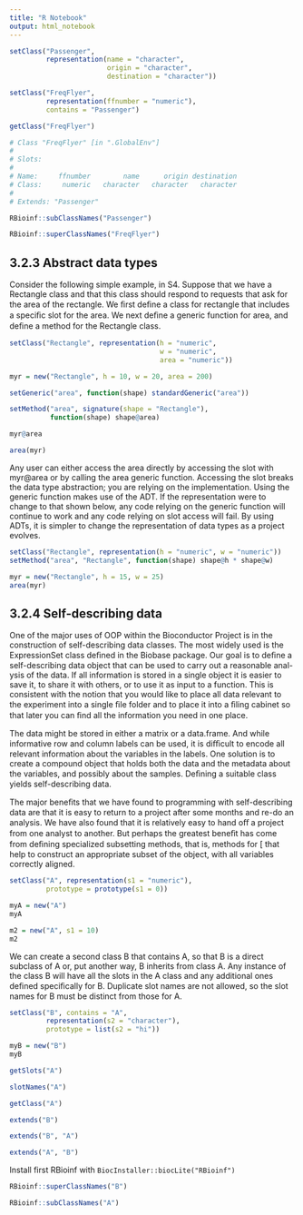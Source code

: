 ```yaml
---
title: "R Notebook"
output: html_notebook
---
```


```r
setClass("Passenger", 
         representation(name = "character", 
                        origin = "character", 
                        destination = "character"))

```

```r
setClass("FreqFlyer", 
         representation(ffnumber = "numeric"), 
         contains = "Passenger")
```


```r
getClass("FreqFlyer")

# Class "FreqFlyer" [in ".GlobalEnv"]
# 
# Slots:
#                                                       
# Name:     ffnumber        name      origin destination
# Class:     numeric   character   character   character
# 
# Extends: "Passenger"
```

```r
RBioinf::subClassNames("Passenger")
```

```r
RBioinf::superClassNames("FreqFlyer")
```

## 3.2.3 Abstract data types

Consider the following simple example, in S4. Suppose that we have a
Rectangle class and that this class should respond to requests that ask for
the area of the rectangle. We ﬁrst deﬁne a class for rectangle that includes
a speciﬁc slot for the area. We next deﬁne a generic function for area, and
deﬁne a method for the Rectangle class.

```r
setClass("Rectangle", representation(h = "numeric", 
                                     w = "numeric", 
                                     area = "numeric"))

myr = new("Rectangle", h = 10, w = 20, area = 200)

setGeneric("area", function(shape) standardGeneric("area"))
```

```r
setMethod("area", signature(shape = "Rectangle"), 
          function(shape) shape@area)
```

```r
myr@area
```

```r
area(myr)
```

Any user can either access the area directly by accessing the slot with
myr@area or by calling the area generic function. Accessing the slot breaks
the data type abstraction; you are relying on the implementation. Using the
generic function makes use of the ADT. If the representation were to change
to that shown below, any code relying on the generic function will continue
to work and any code relying on slot access will fail. By using ADTs, it is
simpler to change the representation of data types as a project evolves.

```r
setClass("Rectangle", representation(h = "numeric", w = "numeric"))
setMethod("area", "Rectangle", function(shape) shape@h * shape@w)

```

```r
myr = new("Rectangle", h = 15, w = 25)
area(myr)
```

## 3.2.4 Self-describing data

One of the major uses of OOP within the Bioconductor Project is in the
construction of self-describing data classes. The most widely used is the
ExpressionSet class deﬁned in the Biobase package. Our goal is to deﬁne
a self-describing data object that can be used to carry out a reasonable anal-
ysis of the data. If all information is stored in a single object it is easier to
save it, to share it with others, or to use it as input to a function. This is
consistent with the notion that you would like to place all data relevant to
the experiment into a single ﬁle folder and to place it into a ﬁling cabinet so
that later you can ﬁnd all the information you need in one place.

The data might be stored in either a matrix or a data.frame. And while
informative row and column labels can be used, it is diﬃcult to encode all
relevant information about the variables in the labels. One solution is to
create a compound object that holds both the data and the metadata about
the variables, and possibly about the samples. Deﬁning a suitable class yields
self-describing data.

The major beneﬁts that we have found to programming with self-describing
data are that it is easy to return to a project after some months and re-do an
analysis. We have also found that it is relatively easy to hand oﬀ a project
from one analyst to another. But perhaps the greatest beneﬁt has come from
deﬁning specialized subsetting methods, that is, methods for [ that help to
construct an appropriate subset of the object, with all variables correctly
aligned.

```r
setClass("A", representation(s1 = "numeric"), 
         prototype = prototype(s1 = 0))

myA = new("A")
myA
```

```r
m2 = new("A", s1 = 10)
m2
```

We can create a second class B that contains A, so that B is a direct
subclass of A or, put another way, B inherits from class A. Any instance
of the class B will have all the slots in the A class and any additional ones
deﬁned speciﬁcally for B. Duplicate slot names are not allowed, so the slot
names for B must be distinct from those for A.

```r
setClass("B", contains = "A", 
         representation(s2 = "character"), 
         prototype = list(s2 = "hi"))

myB = new("B")
myB
```


```r
getSlots("A")
```

```r
slotNames("A")
```

```r
getClass("A")
```

```r
extends("B")
```

```r
extends("B", "A")

extends("A", "B")
```

Install first RBioinf with `BiocInstaller::biocLite("RBioinf")`

```r
RBioinf::superClassNames("B")
```

```r
RBioinf::subClassNames("A")
```

